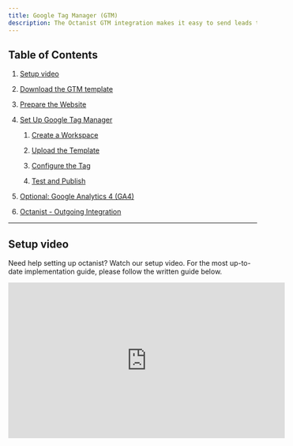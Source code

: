 ```yaml
---
title: Google Tag Manager (GTM)
description: The Octanist GTM integration makes it easy to send leads to Octanist. Follow these steps to quickly set up the integration.
---
```


## Table of Contents

1. [Setup video](#setup-video)

2. [Download the GTM template](#1-download-the-gtm-template)

3. [Prepare the Website](#2-prepare-the-website)

4. [Set Up Google Tag Manager](#3-set-up-google-tag-manager)

   1. [Create a Workspace](#31-create-a-workspace)

   2. [Upload the Template](#32-upload-the-template)

   3. [Configure the Tag](#33-configure-the-tag)

   4. [Test and Publish](#34-test-and-publish)

5. [Optional: Google Analytics 4 (GA4)](#4-optional-google-analytics-4-ga4)

6. [Octanist - Outgoing Integration](#5-octanist-outgoing-integration)

---

## Setup video

Need help setting up octanist? Watch our setup video. For the most up-to-date implementation guide, please follow the written guide below.

<iframe
  width="560"
  height="315"
  src="https://www.youtube.com/embed/RvQqOv06XZ4?si=q8MwjZp2Y0LfMVIs"
  title="YouTube video player"
  frameborder="0"
  allow="accelerometer; autoplay; clipboard-write; encrypted-media; gyroscope; picture-in-picture; web-share"
  referrerpolicy="strict-origin-when-cross-origin"
  allowfullscreen
/>

## 1. Download the GTM template

- Navigate within Octanist to **Integrations > Incoming**.
  ![](/images/google-tag-manager/incoming-gtm-clickonincoming.jpg)

- Under **Incoming**, select **Google Tag Manager**.
  ![](/images/google-tag-manager/incoming-gtm-clickongtm.jpg)

- Download the Octanist GTM template (`template.tpl`) to your computer.
  ![](/images/google-tag-manager/incoming-gtm-clickondownloadtemplate.jpg)

- Copy the **Octanist Organization ID** and save it somewhere. You can always return here to retrieve it again.
  ![](/images/google-tag-manager/incoming-gtm-copyoctanistid.jpg)

---

## 2. Prepare the Website

- To send lead data to Octanist, the data must be available on the website. We highly recommend using a [**dataLayer**](https://developers.google.com/tag-platform/tag-manager/datalayer) **push event** to ensure consistency and robust measurement.

- Ensure the lead data is placed in the dataLayer. Ask a developer to implement the following code to activate the dataLayer push after a lead form is submitted:

> Dear \[Recipient],&#x20;
>
> We are currently in the process of setting up [Octanist](https://octanist.com/), a tool that helps us determine the true value of the leads coming through our website. To make this work and send data effectively to Octanist, we need to ensure the data is pushed to the [dataLayer](https://developers.google.com/tag-platform/tag-manager/datalayer).
>
> This will allow us to capture the necessary information using Google Tag Manager and send it to Octanist. Therefore, we kindly request adding the following code to the backend of our forms:

```html
<script>
  var dataLayer = dataLayer || [];
  dataLayer.push({
    event: "submit_lead_form",
    user_data: {
      email: yourEmailVariable,
      phone_number: yourPhoneVariable,
      company_name: yourCompanyVariable, // optional
    },
  });
</script>
```

> Please let us know once this is in place and if you need any assistance.
>
> Kind regards,

---

## 3. Set Up Google Tag Manager

### 3.1 Create a Workspace

- Click on **Default Workspace**.

- Give the Workspace a name (e.g., _Octanist Setup_).

### 3.2 Add the Template

- Go to **Templates > Tag Templates > Search Gallery**.

- From here, search for "Octanist" and click on our Google-Verified Tag Template.


IMG

- Press the **Add to Workspace**—button

IMG

### 3.3 Configure the Tag

- Create a new tag: **Octanist - Offline Conversion Tracking**.
  _After successfully importing the template, the Octanist Tag should appear under the Custom Tab._

- Enter your **Octanist ID**.

- Add dataLayer variables for email address, phone number, and company name.

- Set the trigger. For example, in step 2 we created an event for the `submit_lead_form` trigger.

### 3.4 Test and Publish

- Test the form using the GTM debug mode.

- Publish the container once everything works correctly.

---

## 4. Optional: Google Analytics 4 (GA4)

- Enter the **GA4 Measurement ID** (e.g., `G-12345678`).

- Optionally add extra fields for better lead qualification.

---

## 5. Octanist - Outgoing Integration

Your data stream is now active! For setting up outgoing integrations, refer to our [Outgoing Integrations](https://docs.octanist.com/outgoing-integrations/google-ads/) documentation.

